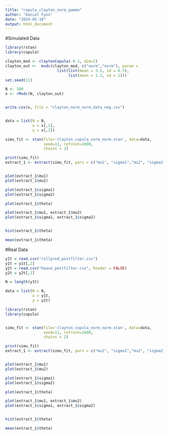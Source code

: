 ```yaml
---
title: "copula_clayton_norm_gamma"
author: "Daniel Fynn"
date: "2024-05-18"
output: html_document
---
```




#Simulated Data 

```r
library(rstan)
library(copula)

clayton_mod <- claytonCopula(-0.1, dim=2)
clayton_out <-  mvdc(clayton_mod, c("norm","norm"), param = 
                       list(list(mean = 3.5, sd = 0.5), 
                            list(mean = 1.2, sd = 1)))
set.seed(11)

N <- 100
x <- rMvdc(N, clayton_out)


write.csv(x, file = "clayton_norm_norm_data_neg.csv")


data = list(N = N,
            x = x[,1],
            y = x[,2])
```

```r
simu_fit <- stan(file='clayton_copula_norm_norm.stan', data=data,
                 seed=11, refresh=1000, 
                 chains = 2)
```

```r
print(simu_fit)
extract_1 <- extract(simu_fit, pars = c("mu1", "sigma1","mu2", "sigma2", "theta"))


plot(extract_1$mu1)
plot(extract_1$mu2)

plot(extract_1$sigma1)
plot(extract_1$sigma2)

plot(extract_1$theta)

plot(extract_1$mu1, extract_1$mu2)
plot(extract_1$sigma1, extract_1$sigma2)


hist(extract_1$theta)

mean(extract_1$theta)
```



#Real Data 

```r

y1t = read.csv("rollpred_postfilter.csv")
y1t = y1t[,2]
y2t = read.csv("heave_postfilter.csv", header = FALSE)
y2t = y2t[,1]

N = length(y1t)

data = list(N = N,
            x = y1t,
            y = y2t)
```


```r
library(rstan)
library(copula)


simu_fit <- stan(file='clayton_copula_norm_norm.stan', data=data,
                 seed=11, refresh=1000, 
                 chains = 2)


```

```r
print(simu_fit)
extract_1 <- extract(simu_fit, pars = c("mu1", "sigma1","mu2", "sigma2", "theta"))


plot(extract_1$mu1)
plot(extract_1$mu2)

plot(extract_1$sigma1)
plot(extract_1$sigma2)

plot(extract_1$theta)

plot(extract_1$mu1, extract_1$mu2)
plot(extract_1$sigma1, extract_1$sigma2)


hist(extract_1$theta)

mean(extract_1$theta)
```


